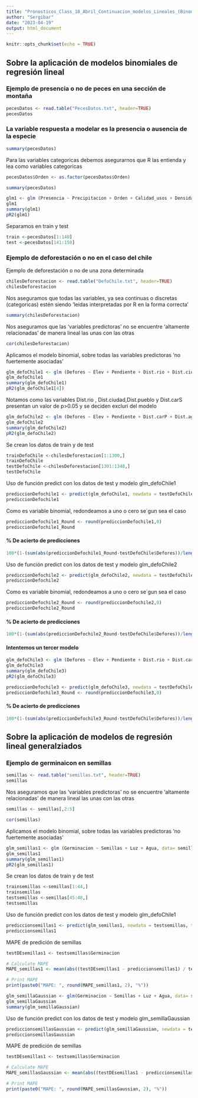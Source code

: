 ```yaml
---
title: "Pronosticos_Class_18_Abril_Continuacion_modelos_Lineales_(Binomiales)"
author: "Sergibar"
date: "2023-04-19"
output: html_document
---
```


```r
knitr::opts_chunk$set(echo = TRUE)
```

## Sobre la aplicación de modelos binomiales  de regresión lineal 


### Ejemplo de presencia o no de peces en una sección de montaña 
```r
pecesDatos <- read.table("PecesDatos.txt", header=TRUE)
pecesDatos
```

### La variable respuesta a modelar es la presencia o ausencia de la especie

```r
summary(pecesDatos)
```


Para las variables categoricas debemos asegurarnos que R las entienda y lea como variables categoricas
```r
pecesDatos$Orden <- as.factor(pecesDatos$Orden)
```



```r
summary(pecesDatos)
```



```r
glm1 <- glm (Presencia ~ Precipitacion + Orden + Calidad_usos + Densidad_arroyos + Rios_montana + Sup.Tramo, data= pecesDatos, family=binomial(link=logit))
glm1
summary(glm1)
pR2(glm1)
```



Separamos en train y test 

```r
train <-pecesDatos[1:140]
test <-pecesDatos[141:150]
```




### Ejemplo de deforestación o no en el caso del chile 

Ejemplo de deforestación o no de una zona determinada 

```r
chilesDeforestacion <- read.table("DefoChile.txt", header=TRUE)
chilesDeforestacion
```

Nos aseguramos que todas las variables, ya sea continuas o discretas (categoricas) estén siendo 'leidas interpretadas por R en la forma correcta '
```r
summary(chilesDeforestacion)
```

Nos aseguramos que las 'variables predictoras' no se encuentre 'altamente relacionadas' de manera lineal las unas con las otras 
```r
cor(chilesDeforestacion)
```


Aplicamos el modelo binomial, sobre todas las variables predictoras 'no fuertemente asociadas ' 
```r
glm_defoChile1 <- glm (Defores ~ Elev + Pendiente + Dist.rio + Dist.ciudad + Dist.pueblo + Dist.carP + Dist.carS + Dist.agri + Insolac, data= chilesDeforestacion, family=binomial(link=logit))
glm_defoChile1
summary(glm_defoChile1)
pR2(glm_defoChile1[4])
```

Notamos como las variables Dist.rio , Dist.ciudad,Dist.pueblo y Dist.carS presentan un valor de p>0.05 y se deciden excluri del modelo 

```r
glm_defoChile2 <- glm (Defores ~ Elev + Pendiente + Dist.carP + Dist.agri + Insolac, data= chilesDeforestacion, family=binomial(link=logit))
glm_defoChile2
summary(glm_defoChile2)
pR2(glm_defoChile2)
```


Se crean los datos de train y de test
```r
trainDefoChile <-chilesDeforestacion[1:1300,]
trainDefoChile
testDefoChile <-chilesDeforestacion[1301:1348,]
testDefoChile
```


Uso de función predict con los datos de test y modelo glm_defoChile1

```r
prediccionDefochile1 <- predict(glm_defoChile1, newdata = testDefoChile, type='response')
prediccionDefochile1
```


Como es variable binomial, redondeamos a uno o cero se´gun sea el caso 
```r
prediccionDefochile1_Round <- round(prediccionDefochile1,0)
prediccionDefochile1_Round
```

#### % De acierto de predicciones 
```r
100*(1-(sum(abs(prediccionDefochile1_Round-testDefoChile$Defores))/length(prediccionDefochile1_Round)))
```



Uso de función predict con los datos de test y modelo glm_defoChile2

```r
prediccionDefochile2 <- predict(glm_defoChile2, newdata = testDefoChile, type='response')
prediccionDefochile2
```


Como es variable binomial, redondeamos a uno o cero se´gun sea el caso 
```r
prediccionDefochile2_Round <- round(prediccionDefochile2,0)
prediccionDefochile2_Round
```

#### % De acierto de predicciones 
```r
100*(1-(sum(abs(prediccionDefochile2_Round-testDefoChile$Defores))/length(prediccionDefochile2_Round)))
```


#### Intentemos un tercer modelo 

```r
glm_defoChile3 <- glm (Defores ~ Elev + Pendiente + Dist.rio + Dist.carP + Dist.agri + Insolac, data= chilesDeforestacion, family=binomial(link=logit))
glm_defoChile3
summary(glm_defoChile3)
pR2(glm_defoChile3)
```

```r
prediccionDefochile3 <- predict(glm_defoChile3, newdata = testDefoChile, type='response')
prediccionDefochile3_Round <- round(prediccionDefochile3,0)

```




#### % De acierto de predicciones 
```r
100*(1-(sum(abs(prediccionDefochile3_Round-testDefoChile$Defores))/length(prediccionDefochile3_Round)))
```





## Sobre la aplicación de modelos de regresión lineal generalziados 


### Ejemplo de germinaicon en semillas 
```r
semillas <- read.table("semillas.txt", header=TRUE)
semillas

```


Nos aseguramos que las 'variables predictoras' no se encuentre 'altamente relacionadas' de manera lineal las unas con las otras 
```r
semillas <- semillas[,2:5]

cor(semillas)
```


Aplicamos el modelo binomial, sobre todas las variables predictoras 'no fuertemente asociadas ' 
```r
glm_semillas1 <- glm (Germinacion ~ Semillas + Luz + Agua, data= semillas, family=poisson(link=log))
glm_semillas1
summary(glm_semillas1)
pR2(glm_semillas1)
```



Se crean los datos de train y de test
```r
trainsemillas <-semillas[1:44,]
trainsemillas
testsemillas <-semillas[45:48,]
testsemillas
```


Uso de función predict con los datos de test y modelo glm_defoChile1

```r
prediccionsemillas1 <- predict(glm_semillas1, newdata = testsemillas, type='response')
prediccionsemillas1


```


MAPE de predición de semillas 
```r

testDEsemillas1 <- testsemillas$Germinacion

# Calculate MAPE
MAPE_semillas1 <- mean(abs((testDEsemillas1 - prediccionsemillas1) / testDEsemillas1)) * 100

# Print MAPE
print(paste0("MAPE: ", round(MAPE_semillas1, 2), "%"))


```


```r
glm_semillaGaussian <- glm(Germinacion ~ Semillas + Luz + Agua, data= semillas, family = gaussian(link = "identity"))
glm_semillaGaussian
summary(glm_semillaGaussian)
```




Uso de función predict con los datos de test y modelo glm_semillaGaussian

```r
prediccionsemillasGaussian <- predict(glm_semillaGaussian, newdata = testsemillas, type='response')
prediccionsemillasGaussian


```


MAPE de predición de semillas 
```r

testDEsemillas1 <- testsemillas$Germinacion

# Calculate MAPE
MAPE_semillasGaussian <- mean(abs((testDEsemillas1 - prediccionsemillasGaussian) / testDEsemillas1)) * 100

# Print MAPE
print(paste0("MAPE: ", round(MAPE_semillasGaussian, 2), "%"))


```


